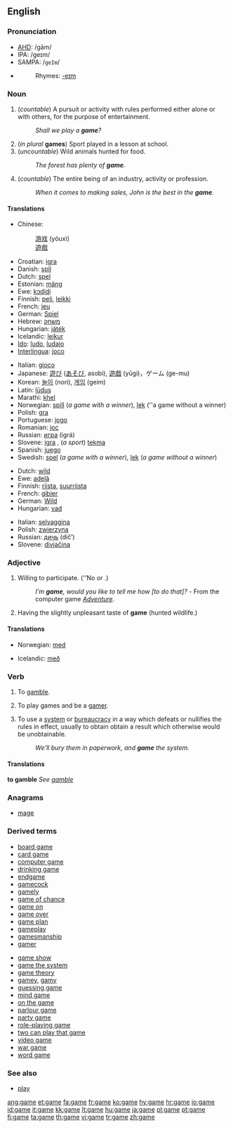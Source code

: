 ==English==

===Pronunciation===
*[[AHD]]: /gām/
*IPA: /ɡeɪm/
*SAMPA: /<tt>geIm</tt>/
*{{audio|en-us-game.ogg|Audio (US)}}
*:Rhymes: [[Rhymes:English:-eɪm|-eɪm]]

===Noun===
{{en-noun|s|-}}

# (''countable'') A pursuit or activity with rules performed either alone or with others, for the purpose of entertainment.
#:''Shall we play a '''game'''?''<!-- - WOPR computer, from the movie ''[[w:Wargames|Wargames]]''.-->
# (''in plural'' '''games''') Sport played in a lesson at school.
# (''uncountable'') Wild animals hunted for food.
#:''The forest has plenty of '''game'''.''
# (''countable'') The entire being of an industry, activity or profession.
#:''When it comes to making sales, John is the best in the '''game'''.'' 


====Translations====

{{trans-top|pursuit or activity for entertainment}}
*Chinese:
*:[[游戏]] (yóuxì)
*:[[遊戲]]
*Croatian: [[igra]] {{f}}
*Danish: [[spil]]
*Dutch: [[spel]] {{n}}
*Estonian: [[mäng]]
*Ewe: [[kɔɖiɖi]] {{n}}
*Finnish: [[peli]], [[leikki]]
*French: [[jeu]] {{m}}
*German: [[Spiel]] {{n}}
*Hebrew: [[משחק]] {{m}}
*Hungarian: [[játék]] {{m}}
*Icelandic: [[leikur]] {{m}}
*[[Ido]]: [[ludo]], [[ludajo]]
*[[Interlingua]]: [[joco]]
{{trans-mid}}
*Italian: [[gioco]] {{m}}
*Japanese: [[遊び]] ([[あそび]], asobi), [[遊戯]] (yūgi)，ゲーム (ge-mu)
*Korean: [[놀이]] (nori), [[게임]] (geim)
*Latin: [[ludus|lūdus]] {{m}}
*Marathi: [[khel]] {{m}}
*Norwegian: [[spill]] (''a game with a winner''), [[lek]] (''a game without a winner)
*Polish: [[gra]] {{f}}
*Portuguese: [[jogo]] {{m}}
*Romanian: [[joc]] {{n}}
*Russian: [[игра#Russian | игра]] (igrá) {{f}}
*Slovene: [[igra]] {{f}}, (''a sport'') [[tekma]] {{f}}
*Spanish: [[juego]] {{m}}
*Swedish: [[spel]] {{n}} (''a game with a winner''), [[lek]] (''a game without a winner'')
{{trans-bottom}}

{{trans-top|sport played in a lesson at school}}
{{trans-mid}}
{{trans-bottom}}

{{trans-top|wild animals hunted for food}}
*Dutch: [[wild#Dutch|wild]] {{n}}
*Ewe: [[adelã]]
*Finnish: [[riista]], [[suurriista]]
*French: [[gibier]] {{m}}
*German: [[Wild#German|Wild]] {{n}}
*Hungarian: [[vad]]
{{trans-mid}}
*Italian: [[selvaggina]] {{f}}
*Polish: [[zwierzyna]] {{f}}
*Russian: [[дичь]] (dič’) {{f}}
*Slovene: [[divjačina]] {{f}}
{{trans-bottom}}

===Adjective===
{{en-adj|[[gamer]]|[[gamest]]}}<!--NOTE: compar & superl confirmed as existing in other dictionaries-->

# Willing to participate.  (''No {{compar}} or {{superl}}.)
#:''I'm '''game''', would you like to tell me how [to do that]?'' - From the computer game ''[[Adventure]]''.
# Having the slightly unpleasant taste of '''game''' (hunted wildlife.)

====Translations====
{{trans-top|willing to participate}}
*Norwegian: [[med]]
{{trans-mid}}
*Icelandic: [[með]]
{{trans-bottom}}

{{trans-top|taste of wildlife}}
{{trans-mid}}
{{trans-bottom}}

===Verb===
{{en-verb|gam|ing}}

# {{intransitive}} To [[gamble]].
# {{intransitive}} To play games and be a [[gamer]].
# {{transitive}} To use a [[system]] or [[bureaucracy]] in a way which defeats or nullifies the rules in effect, usually to obtain obtain a result which otherwise would be unobtainable.
#:''We'll bury them in paperwork, and '''game''' the system.''

====Translations====
'''to gamble'''
''See [[gamble]]''

{{trans-top|to defeat the rules in order to obtain a result}}
{{trans-mid}}
{{trans-bottom}}

===Anagrams===
*[[mage]]

===Derived terms===
{{top2}}
*[[board game]]
*[[card game]]
*[[computer game]]
*[[drinking game]]
*[[endgame]]
*[[gamecock]]
*[[gamely]]
*[[game of chance]]
*[[game on]]
*[[game over]]
*[[game plan]]
*[[gameplay]]
*[[gamesmanship]]
*[[gamer]]<!--person who plays games-->
{{mid2}}
*[[game show]]
*[[game the system]]
*[[game theory]]
*[[gamey]], [[gamy]]
*[[guessing game]]
*[[mind game]]
*[[on the game]]
*[[parlour game]]
*[[party game]]
*[[role-playing game]]
*[[two can play that game]]
*[[video game]]
*[[war game]]
*[[word game]]
{{bottom}}

===See also===
*[[play]]
<!-- not really closely enough related See Also: [[puzzle]], [[pastime]], [[hobby]].-->

[[ang:game]]
[[et:game]]
[[fa:game]]
[[fr:game]]
[[ko:game]]
[[hy:game]]
[[hr:game]]
[[io:game]]
[[id:game]]
[[it:game]]
[[kk:game]]
[[lt:game]]
[[hu:game]]
[[ja:game]]
[[pl:game]]
[[pt:game]]
[[fi:game]]
[[ta:game]]
[[th:game]]
[[vi:game]]
[[tr:game]]
[[zh:game]]